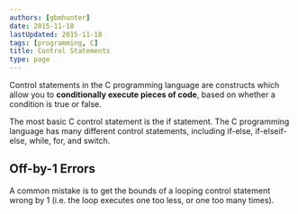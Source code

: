 ```yaml
---
authors: [gbmhunter]
date: 2015-11-18
lastUpdated: 2015-11-18
tags: [programming, C]
title: Control Statements
type: page
---
```


<WarningIsNotes />

Control statements in the C programming language are constructs which allow you to **conditionally execute pieces of code**, based on whether a condition is true or false.

The most basic C control statement is the if statement. The C programming language has many different control statements, including if-else, if-elseif-else, while, for, and switch.

## Off-by-1 Errors

A common mistake is to get the bounds of a looping control statement wrong by 1 (i.e. the loop executes one too less, or one too many times).
